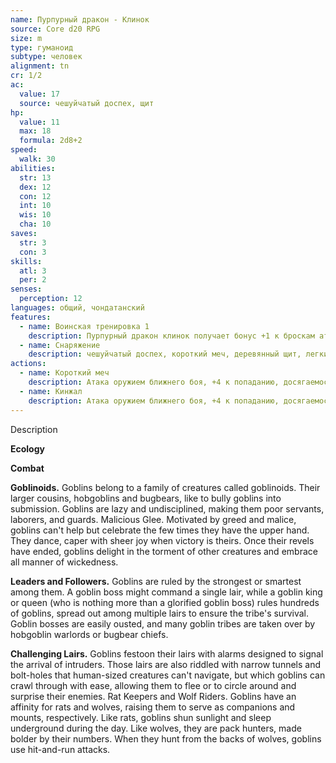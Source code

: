 ```yaml
---
name: Пурпурный дракон - Клинок
source: Core d20 RPG
size: m
type: гуманоид
subtype: человек
alignment: tn
cr: 1/2
ac:
  value: 17
  source: чешуйчатый доспех, щит
hp:
  value: 11
  max: 18
  formula: 2d8+2
speed:
  walk: 30
abilities:
  str: 13
  dex: 12
  con: 12
  int: 10
  wis: 10
  cha: 10
saves:
  str: 3
  con: 3
skills:
  atl: 3
  per: 2
senses:
  perception: 12
languages: общий, чондатанский
features:
  - name: Воинская тренировка 1
    description: Пурпурный дракон клинок получает бонус +1 к броскам атаки и КС боевых приемов
  - name: Снаряжение
    description: чешуйчатый доспех, короткий меч, деревянный щит, легкий арбалет, колчан, 20 арбалетных болтов, кинжал
actions:
  - name: Короткий меч
    description: Атака оружием ближнего боя, +4 к попаданию, досягаемость 5 футов, одна цель. Попадание 4(1к6+1) колющего урона
  - name: Кинжал
    description: Атака оружием ближнего боя, +4 к попаданию, досягаемость 5 футов, одна цель. Попадание 3(1к4+1) колющего урона
---
```


Description

**Ecology**

**Combat**

**Goblinoids.** Goblins belong to a family of creatures called goblinoids. Their larger cousins, hobgoblins and bugbears, like to bully goblins into submission. Goblins are lazy and undisciplined, making them poor servants, laborers, and guards.
Malicious Glee. Motivated by greed and malice, goblins can't help but celebrate the few times they have the upper hand. They dance, caper with sheer joy when victory is theirs. Once their revels have ended, goblins delight in the torment of other creatures and embrace all manner of wickedness.

**Leaders and Followers.** Goblins are ruled by the strongest or smartest among them. A goblin boss might command a single lair, while a goblin king or queen (who is nothing more than a glorified goblin boss) rules hundreds of goblins, spread out among multiple lairs to ensure the tribe's survival. Goblin bosses are easily ousted, and many goblin tribes are taken over by hobgoblin warlords or bugbear chiefs.

**Challenging Lairs.** Goblins festoon their lairs with alarms designed to signal the arrival of intruders. Those lairs are also riddled with narrow tunnels and bolt-holes that human-sized creatures can't navigate, but which goblins can crawl through with ease, allowing them to flee or to circle around and surprise their enemies. Rat Keepers and Wolf Riders. Goblins have an affinity for rats and wolves, raising them to serve as companions and mounts, respectively. Like rats, goblins shun sunlight and sleep underground during the day. Like wolves, they are pack hunters, made bolder by their numbers. When they hunt from the backs of wolves, goblins use hit-and-run attacks.
